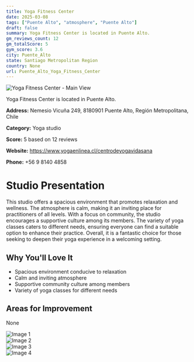 ```yaml
---
title: Yoga Fitness Center
date: 2025-03-08
tags: ["Puente Alto", "atmosphere", "Puente Alto"]  
draft: false
summary: Yoga Fitness Center is located in Puente Alto.
gm_reviews_count: 12
gm_totalScore: 5
gym_score: 3.6
city: Puente_Alto
state: Santiago Metropolitan Region
country: None
url: Puente_Alto_Yoga_Fitness_Center
---
```


<div className="aspect-[16/9] relative my-8">
  <img 
    src="https://lh5.googleusercontent.com/p/AF1QipM8DbKwQwQYFAnEyAWDBkle-n0Zzcui4UGrJ5wL=w1920-h1080-k-no"
    alt="Yoga Fitness Center - Main View"
    className="object-cover absolute inset-0 w-full h-full rounded-lg"
  />
</div>

Yoga Fitness Center is located in Puente Alto.

**Address:** Nemesio Vicuña 249, 8180901 Puente Alto, Región Metropolitana, Chile

**Category:** Yoga studio

**Score:** 5 based on 12 reviews

**Website:** https://www.yogaenlinea.cl/centrodeyogavidasana

**Phone:** +56 9 8140 4858

# Studio Presentation

This studio offers a spacious environment that promotes relaxation and wellness. The atmosphere is calm, making it an inviting place for practitioners of all levels. With a focus on community, the studio encourages a supportive culture among its members. The variety of yoga classes caters to different needs, ensuring everyone can find a suitable option to enhance their practice. Overall, it is a fantastic choice for those seeking to deepen their yoga experience in a welcoming setting.


## Why You'll Love It

- Spacious environment conducive to relaxation
- Calm and inviting atmosphere
- Supportive community culture among members
- Variety of yoga classes for different needs

## Areas for Improvement

None

<div className="grid grid-cols-1 xl:grid-cols-2 gap-4 my-8">
<div className="aspect-[4/3] relative"><img src="https://lh5.googleusercontent.com/p/AF1QipPZbZk78_bc06gBLP6HqlIAYaB98lQTRSXSvJCi=w1920-h1080-k-no" alt="Image 1" className="object-cover absolute inset-0 w-full h-full rounded-lg" /></div>
<div className="aspect-[4/3] relative"><img src="https://lh5.googleusercontent.com/p/AF1QipOM7iESfctDerORz1kDwVglYZWqczL4-69mt7_5=w1920-h1080-k-no" alt="Image 2" className="object-cover absolute inset-0 w-full h-full rounded-lg" /></div>
<div className="aspect-[4/3] relative"><img src="https://lh5.googleusercontent.com/p/AF1QipOFk_d607qPuG9hXru4hrVwHPtMxTUFwT0IQSgO=w1920-h1080-k-no" alt="Image 3" className="object-cover absolute inset-0 w-full h-full rounded-lg" /></div>
<div className="aspect-[4/3] relative"><img src="https://lh5.googleusercontent.com/p/AF1QipNB19flojmnckbmJKT79W0Rpn_BJknHjzkfN-G4=w1920-h1080-k-no" alt="Image 4" className="object-cover absolute inset-0 w-full h-full rounded-lg" /></div>
</div>